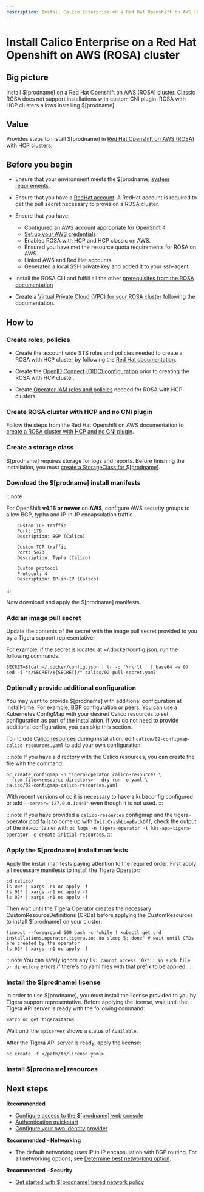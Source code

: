 ```yaml
---
description: Install Calico Enterprise on a Red Hat Openshift on AWS (ROSA) cluster.
---
```


# Install Calico Enterprise on a Red Hat Openshift on AWS (ROSA) cluster


## Big picture

Install $[prodname] on a Red Hat Openshift on AWS (ROSA) cluster. Classic ROSA does not support installations with custom CNI plugin. ROSA with HCP clusters allows installing $[prodname]. 

## Value

Provides steps to install $[prodname] in [Red Hat Openshift on AWS (ROSA)](https://docs.redhat.com/en/documentation/red_hat_openshift_service_on_aws/4/html/introduction_to_rosa/index) with HCP clusters.

## Before you begin

- Ensure that your environment meets the $[prodname] [system requirements](requirements.mdx).

- Ensure that you have a [RedHat account](https://cloud.redhat.com/). A RedHat account is required to get the pull secret necessary to provision a ROSA cluster. 

- Ensure that you have:

    - Configured an AWS account appropriate for OpenShift 4
    - [Set up your AWS credentials](https://docs.aws.amazon.com/sdk-for-java/v1/developer-guide/setup-credentials.html)
    - Enabled ROSA with HCP and HCP classic on AWS.
    - Ensured you have met the resource quota requirements for ROSA on AWS.
    - Linked AWS and Red Hat accounts.
    - Generated a local SSH private key and added it to your ssh-agent

- Install the ROSA CLI and fulfill all the other [prerequisites from the ROSA documentation](https://docs.redhat.com/en/documentation/red_hat_openshift_service_on_aws/4/html-single/prepare_your_environment/index)

- Create a [Virtual Private Cloud (VPC) for your ROSA cluster](https://docs.redhat.com/en/documentation/red_hat_openshift_service_on_aws/4/html/install_clusters/rosa-hcp-sts-creating-a-cluster-quickly#rosa-hcp-creating-vpc) following the documentation.

## How to

### Create roles, policies

- Create the account wide STS roles and policies needed to create a ROSA with HCP cluster by following the [Red Hat documentation](https://docs.redhat.com/en/documentation/red_hat_openshift_service_on_aws/4/html/install_clusters/rosa-hcp-cluster-no-cni#rosa-hcp-sts-creating-a-cluster-cli_rosa-hcp-cluster-no-cni-no-cni).

- Create the [OpenID Connect (OIDC) configuration](https://docs.redhat.com/en/documentation/red_hat_openshift_service_on_aws/4/html/install_clusters/rosa-hcp-cluster-no-cni#rosa-sts-byo-oidc_rosa-hcp-cluster-no-cni) prior to creating the ROSA with HCP cluster.

- Create [Operator IAM roles and policies](https://docs.redhat.com/en/documentation/red_hat_openshift_service_on_aws/4/html/install_clusters/rosa-hcp-cluster-no-cni#rosa-operator-config_rosa-hcp-cluster-no-cni) needed for ROSA with HCP clusters.

### Create ROSA cluster with HCP and no CNI plugin

Follow the steps from the Red Hat Openshift on AWS documentation to [create a ROSA cluster with HCP and no CNI plugin](https://docs.redhat.com/en/documentation/red_hat_openshift_service_on_aws/4/html/install_clusters/rosa-hcp-cluster-no-cni#rosa-hcp-sts-creating-a-cluster-cli_rosa-hcp-cluster-no-cni-no-cni).

### Create a storage class

$[prodname] requires storage for logs and reports. Before finishing the installation, you must [create a StorageClass for $[prodname]](../../../operations/logstorage/create-storage).

### Download the $[prodname] install manifests

:::note

For OpenShift **v4.16 or newer** on **AWS**, configure AWS security groups to allow BGP, typha and IP-in-IP encapsulation traffic.

```
    Custom TCP traffic
    Port: 179
    Description: BGP (Calico)
    
    Custom TCP traffic
    Port: 5473
    Description: Typha (Calico)
    
    Custom protocol
    Protocol: 4
    Description: IP-in-IP (Calico)
```

:::

Now download and apply the $[prodname] manifests.

<DownloadOpenShiftManifests />

### Add an image pull secret

Update the contents of the secret with the image pull secret provided to you by a Tigera support representative.

For example, if the secret is located at ~/.docker/config.json, run the following commands.

```
SECRET=$(cat ~/.docker/config.json | tr -d '\n\r\t ' | base64 -w 0)
sed -i "s/SECRET/${SECRET}/" calico/02-pull-secret.yaml
```

### Optionally provide additional configuration

You may want to provide $[prodname] with additional configuration at install-time. For example, BGP configuration or peers.
You can use a Kubernetes ConfigMap with your desired Calico resources to set configuration as part of the installation.
If you do not need to provide additional configuration, you can skip this section.

To include [Calico resources](../../../reference/resources/index.mdx) during installation, edit `calico/02-configmap-calico-resources.yaml` to add your own configuration.

:::note
If you have a directory with the Calico resources, you can create the file with the command:

```
oc create configmap -n tigera-operator calico-resources \
--from-file=<resource-directory> --dry-run -o yaml \
calico/02-configmap-calico-resources.yaml
```

With recent versions of oc it is necessary to have a kubeconfig configured or add `--server='127.0.0.1:443'`
even though it is not used.
:::

:::note
If you have provided a `calico-resources` configmap and the tigera-operator pod fails to come up with `Init:CrashLoopBackOff`,
check the output of the init-container with `oc logs -n tigera-operator -l k8s-app=tigera-operator -c create-initial-resources`.
:::

### Apply the $[prodname] install manifests

Apply the install manifests paying attention to the required order. First apply all necessary manifests to install the Tigera Operator:

```
cd calico/
ls 00* | xargs -n1 oc apply -f
ls 01* | xargs -n1 oc apply -f
ls 02* | xargs -n1 oc apply -f
```

Then wait until the Tigera Operator creates the necessary CustomResourceDefinitions (CRDs) before applying the CustomResources to install $[prodname] on your cluster:

```
timeout --foreground 600 bash -c "while ! kubectl get crd installations.operator.tigera.io; do sleep 5; done" # wait until CRDs are created by the operator
ls 03* | xargs -n1 oc apply -f
```

:::note
You can safely ignore any `ls: cannot access '0X*': No such file or directory` errors if there's no yaml files with that prefix to be applied.
:::

### Install the $[prodname] license

In order to use $[prodname], you must install the license provided to you by Tigera support representative. Before applying the license, wait until the Tigera API server is ready with the following command:

```
watch oc get tigerastatus
```

Wait until the `apiserver` shows a status of `Available`.

After the Tigera API server is ready, apply the license:

```
oc create -f </path/to/license.yaml>
```

### Install $[prodname] resources

<InstallOpenShiftHCPResources />

## Next steps

**Recommended**

- [Configure access to the $[prodname] web console](../../../operations/cnx/access-the-manager.mdx)
- [Authentication quickstart](../../../operations/cnx/authentication-quickstart.mdx)
- [Configure your own identity provider](../../../operations/cnx/configure-identity-provider.mdx)

**Recommended - Networking**

- The default networking uses IP in IP encapsulation with BGP routing. For all networking options, see [Determine best networking option](../../../networking/determine-best-networking.mdx).

**Recommended - Security**

- [Get started with $[prodname] tiered network policy](../../../network-policy/policy-tiers/tiered-policy.mdx)
